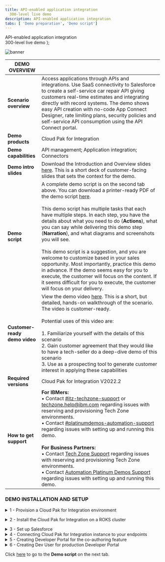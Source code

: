 ```yaml
---
title: API-enabled application integration
  300-level live demo
description: API-enabled application integration
tabs: [ 'Demo preparation', 'Demo script']
---
```


  <span>
    API-enabled application integration <br /> 300-level live demo
  </span>
);

![banner](./images/300-int-API-enabled-prep-GitHub-banner-8-3-21-short.jpg)

<span id="top"></span>

| DEMO OVERVIEW |                          |
| --------------------------------------- | ------------------------------------- |
| **Scenario overview** | Access applications through APIs and integrations. Use SaaS connectivity to Salesforce to create a self-service car repair API giving customers real-time estimates and integrating directly with record systems. The demo shows easy API creation with no-code App Connect Designer, rate limiting plans, security policies and self-service API consumption using the API Connect portal. |
| **Demo products** | Cloud Pak for Integration |
| **Demo capabilities** | API management; Application integration; Connectors |
| **Demo intro slides** | Download the Introduction and Overview slides <a href="https://ibm.box.com/s/tph26q1zzqhix1t1fkm2ukyc9eqgwdbg" target="_blank" rel="noreferrer">here</a>. This is a short deck of customer-facing slides that sets the context for the demo. |
| **Demo script** | A complete demo script is on the second tab above. You can download a printer-ready PDF of the demo script <a href="https://ibm.box.com/s/oy913j7o56vl8ygy7mp98o7ljsqun2hg" target="_blank" rel="noreferrer">here</a>. <br/><br/> This demo script has multiple tasks that each have multiple steps. In each step, you have the details about what you need to do (**Actions**), what you can say while delivering this demo step (**Narration**), and what diagrams and screenshots you will see.<br/><br/>This demo script is a suggestion, and you are welcome to customize based in your sales opportunity. Most importantly, practice this demo in advance. If the demo seems easy for you to execute, the customer will focus on the content. If it seems difficult for you to execute, the customer will focus on your delivery. |
| **Customer-ready <br/> demo video** | View the demo video <a href="https://ibm.ent.box.com/s/xekr23b3jqzzd1ef1bmqcsl6i1rw9bpf" target="_blank" rel="noreferrer">here</a>. This is a short, but detailed, hands-on walkthrough of the scenario. The video is customer-ready.<br/><br/>Potential uses of this video are:<br/><br/>1. Familiarize yourself with the details of this scenario <br/>2. Gain customer agreement that they would like to have a tech-seller do a deep-dive demo of this scenario <br/>3. Use as a prospecting tool to generate customer interest in applying these capabilities |
| **Required versions** | Cloud Pak for Integration V2022.2 |
| **How to get support** | **For IBMers:** <br/>• Contact <a href="https://ibm-cloud.slack.com/archives/C0124J683GW" target="_blank" rel="noreferrer">#itz-techzone-support</a> or <a href="mailto:techzone.help@ibm.com">techzone.help@ibm.com</a> regarding issues with reserving and provisioning Tech Zone environments.<br/>• Contact <a href="https://ibm-cloud.slack.com/archives/C0216F39ACU" target="_blank" rel="noreferrer">#platinumdemos-automation-support</a> regarding issues with setting up and running this demo. <br/><br/> **For Business Partners:** <br/>• Contact <a href="mailto:techzone.help@ibm.com">Tech Zone Support</a> regarding issues with reserving and provisioning Tech Zone environments.<br/>• Contact <a href="mailto:automationplatinumdemos@ibm.com"> Automation Platinum Demos Support</a> regarding issues with setting up and running this demo. |

### **DEMO INSTALLATION AND SETUP**

<details>

<summary>1 - Provision a Cloud Pak for Integration environment</summary>

<br/>

Install Cloud Pak for Integration, or provision a ROKS environment. To reserve your ROKS instance, follow these steps: <br/><br/>

<InlineNotification> TechZone has terminated the <strong><em>Practice / Self-Education</em></strong> purpose to obtain the ROKS environment needed to practice and give this demo.  You must now choose a purpose that requires a sales opportunity number (customer demo, PoC, PoT) to gain access to a ROKS environment. A non-ROKS environment for practice and self-education is coming in the second quarter.<br/><br/>If you are taking the <strong>Cloud Pak for Integration for Technical Sales Level 3 Course</strong>, use this <a href="https://techzone.ibm.com/my/reservations/create/640df5dc113069a1fb42ac55" target="_blank" rel="noreferrer">link </a> to reserve a ROKS environment for badge completion purposes.</InlineNotification><br/>

1. To reserve a preinstalled Cloud Pak for Integration (CP4I) ROKS cluster on Red Hat OpenShift, go <a href="https://techzone.ibm.com/my/reservations/create/62f1112aeeb0ab0017dc7608" target="_blank" rel="noreferrer">here</a> and complete the form.

<br/>

2. You will receive a confirmation email confirming the instance is provisioning.

<br/>

3. You will receive a second email once the environment is provisioned. You should expect this to take between 30 and 120 minutes. This email contains information, such as URLs, allowing you to connect to the instance.<br/><img src="https://raw.githubusercontent.com/ibm-garage-tsa/platinum-demos/master/src/pages/300-integration-api-enabled-application-integration/images/prep-image006.png" width="800" />If you have issues connecting to your instance, please contact <a href="https://ibm-cloud.slack.com/archives/C0124J683GW" target="_blank" rel="noreferrer">#itz-techzone-support</a>.

**[Go to top](#top)**

</details>

<span id="ROKSinstall"></span>

<details>

<summary>2 - Install the Cloud Pak for Integration on a ROKS cluster</summary>

<br/>

1. Click the **Cluster URL** from the environment confirmation email. Log into IBM Cloud using your IBMid. <br/><br/><img src="https://raw.githubusercontent.com/ibm-garage-tsa/platinum-demos/master/src/pages/300-integration-api-enabled-application-integration/images/prep-image2.1.png" width="800" /><br/>

2. After you are logged in, click <a href="https://cloud.ibm.com/catalog/content/ibm-cp-integration-72f63273-f2f6-4e9c-8626-60fe798c57be-global" target="_blank" rel="noreferrer">here</a> to install Cloud Pak for Integration. <br/><br/> Make sure you are in an **ITZ** account (1) and the **Product version** is **2022.2.1** (2). <br/><br/><img src="https://raw.githubusercontent.com/ibm-garage-tsa/platinum-demos/master/src/pages/300-integration-api-enabled-application-integration/images/Prep2.2.png" width="800" /><br/>

3. Scroll down to the **Select your cluster** section. From the list, select the **Red Hat OpenShift Cluster** (1) that you just created and click **Add project** (2). <br/><br/><img src="https://raw.githubusercontent.com/ibm-garage-tsa/platinum-demos/master/src/pages/300-integration-api-enabled-application-integration/images/prep-image2.3.png" width="800" /><br/>

4. Enter **'cp4i'** (1) as the **Project** name. Click **Add** (2). <br/><br/><img src="https://raw.githubusercontent.com/ibm-garage-tsa/platinum-demos/master/src/pages/300-integration-api-enabled-application-integration/images/prep-image2.4.png" width="800" /><br/>

5. Scroll down to the **Set the deployment values** section and toggle the **Use an existing secret?** slider to **No** (1). Enter a value for **csDefaultAdminPassword** (2). You must choose a password that is 32 characters in length and composed of only letters and numbers. You will need this password in step 12. <br/><br/> <InlineNotification>Password validation is currently not enforced on this page. If you proceed with an invalid password, you can start the installation, but it will fail. There is no way to recover from this error other than provisioning a new cluster. </InlineNotification><br/> <img src="https://raw.githubusercontent.com/ibm-garage-tsa/platinum-demos/master/src/pages/300-integration-api-enabled-application-integration/images/prep-image2.5.png" width="800" /><br/>

6. Scroll down to **Optional deployment values** and click the collapsible section to open them. Configure the one-click install for this demo by setting the **cognitiveCarRepair** field to **true**. Leave all other fields **false**. <br/><br/><img src="https://raw.githubusercontent.com/ibm-garage-tsa/platinum-demos/master/src/pages/300-integration-api-enabled-application-integration/images/prep-image2.6.png" width="800" /><br/>

7. Continue to change the default values parameters using the table below. <br/><br/>

<InlineNotification>If you don’t have an SMTP email server and accounts that you can use, you may sign up for a free Mailtrap.io account. Mailtrap.io is a free cloud service that mimics an SMTP server. It is used for development/demonstration purposes only. </InlineNotification><br/>

| FIELD | ACTION |
| ------ | ------- |
| **demoAPICMailServerHost:** (1)| If you’re using mailtrap, leave this smtp.mailtrap.io. |
| **demoAPICMailServerPort:** (2)| If you’re using mailtrap, leave this as 2525. |
| **demoAPICEmailAddress:** (3)| If you’re using mailtrap, you can use any email address.<br/>The dummy address ’apicadmin@example.com’ is recommended. If you’re using your own mail server, use an email address that you can receive and read. |
| **demoAPICMialServerUsername:** (4)| Set this to your SMTP mailtrap username. This is different from your mailtrap login username and can be found by using these <a href="https://help.mailtrap.io/article/5-smtp-integration" target="_blank" rel="noreferrer">instructions</a>. |
| **demoAPICMailServerPassword:** (5)| Set this to your SMTP mailtrap password. This is different from your mailtrap login password and can be found by using these <a href="https://help.mailtrap.io/article/5-smtp-integration" target="_blank" rel="noreferrer">instructions</a>. | <br/><br/> <img src="https://raw.githubusercontent.com/ibm-garage-tsa/platinum-demos/master/src/pages/300-integration-api-enabled-application-integration/images/prep-image2.7.png" width="800" />

<br/>

8. Accept the license agreement (1) and click **Install** (2) to install Cloud Pak for Integration. The installation can take up to 150 minutes. <br/><br/><img src="https://raw.githubusercontent.com/ibm-garage-tsa/platinum-demos/master/src/pages/300-integration-api-enabled-application-integration/images/Prep2.8.png" width="800" /><br/>

9. You can view the progress in the schematics progress bar that automatically displays. <br/><br/><img src="https://raw.githubusercontent.com/ibm-garage-tsa/platinum-demos/master/src/pages/300-integration-api-enabled-application-integration/images/Prep2.9.png" width="800" /><br/>

<InlineNotification>If your install fails, you must go to your <a href="https://techzone.ibm.com/my/reservations" target="_blank" rel="noreferrer">My reservations</a> page, delete your environment, and start again from step <strong>1 - Provision a Cloud Pak for Integration environment</strong>.</InlineNotification><br/>

10. When the status updates to **Active** (1), you can access Cloud Pak for Integration Platform Navigator. Click **Offering Dashboard** (2) on the upper right corner of the page. <br/><br/><img src="https://raw.githubusercontent.com/ibm-garage-tsa/platinum-demos/master/src/pages/300-integration-api-enabled-application-integration/images/Prep2.10.png" width="800" /><br/>

11. On the login page, select the authentication type **IBM provided credentials (admin only)**. <br/><br/><img src="https://raw.githubusercontent.com/ibm-garage-tsa/platinum-demos/master/src/pages/300-integration-api-enabled-application-integration/images/authentication-types.png" width="800" /><br/>

12. Use the admin username and **Password** (1) you created in step 5 and click **Log in** (2). <br/><br/><img src="https://raw.githubusercontent.com/ibm-garage-tsa/platinum-demos/master/src/pages/300-integration-api-enabled-application-integration/images/login.png" width="800" /><br/>

13. Click **Integration instances**. <br/><br/><img src="https://raw.githubusercontent.com/ibm-garage-tsa/platinum-demos/master/src/pages/300-integration-api-enabled-application-integration/images/Prep2.13.png" width="800" /><br/>

You have successfully completed cluster provisioning, installation of Cloud Pak for Integration, and API Connect and App Connect deployment. You are ready to proceed.

<br/>

**[Go to top](#top)**

</details>

<span id="prereq"></span>

<details>

<summary>3 - Set up Salesforce</summary>

<br/>

You need a Salesforce developer account to use for testing. If you already have a Salesforce developer account, you can use that (start at step 5 below). If not, you can sign up for a free developer account by following steps 1 - 4 below.

<br/>

1. Go to <a href="https://developer.salesforce.com" target="_blank" rel="noreferrer">Salesforce Developers</a>.<br/><br/><img src="https://raw.githubusercontent.com/ibm-garage-tsa/platinum-demos/master/src/pages/300-integration-api-enabled-application-integration/images/salesforce-dev-signup.png" width="800" /><br/>

2. Click **Login** (1), and then select **Salesforce** (2).<br/><br/><img src="https://raw.githubusercontent.com/ibm-garage-tsa/platinum-demos/master/src/pages/300-integration-api-enabled-application-integration/images/Prep3.1.png" width="800" /><br/>

3. Click **Try for free** or **START MY FREE TRIAL**.<br/><br/><img src="https://raw.githubusercontent.com/ibm-garage-tsa/platinum-demos/master/src/pages/300-integration-api-enabled-application-integration/images/Prep3.2.png" width="800" /><br/>

4. Follow the prompts on the following Saleforce pages to get your free developer account.<br/><br/>

5. As soon as you have your account, go back to the <a href="https://login.salesforce.com/" target="_blank" rel="noreferrer">Salesforce log in page</a> and log in to your dev admin account.<br/><br/><img src="https://raw.githubusercontent.com/ibm-garage-tsa/platinum-demos/master/src/pages/300-integration-api-enabled-application-integration/images/Prep3.5.png" width="800" /><br/>

6. Click the **profile** icon (1) and save your Salesforce Login URL (2).<br/><br/><img src="https://raw.githubusercontent.com/ibm-garage-tsa/platinum-demos/master/src/pages/300-integration-api-enabled-application-integration/images/Prep3.6.png" width="800" /><br/>

7. In the same user profile menu, and select **Settings**.<br/><br/><img src="https://raw.githubusercontent.com/ibm-garage-tsa/platinum-demos/master/src/pages/300-integration-api-enabled-application-integration/images/Prep3.7.png" width="800" /><br/>

8. Click **Reset My Security Token** in the **My Personal Information** (1) menu. Then, click **Reset Security Token** (2). A newly-generated security token will be emailed to you.<br/><br/><img src="https://raw.githubusercontent.com/ibm-garage-tsa/platinum-demos/master/src/pages/300-integration-api-enabled-application-integration/images/Prep3.8.png" width="800" /><br/>

9. Next, you will create an application representing App Connect Enterprise, and then retrieve the Consumer Key and Consumer Secret. Click the **cogwheel** icon (1) and then select **Setup** (2).<br/><br/><img src="https://raw.githubusercontent.com/ibm-garage-tsa/platinum-demos/master/src/pages/300-integration-api-enabled-application-integration/images/Prep3.9.png" width="800" /><br/>

10. In the navigator on the left-hand side, scroll to **PLATFORM TOOLS**, expand **Apps** (1), and click **App Manager** (2).<br/><br/><img src="https://raw.githubusercontent.com/ibm-garage-tsa/platinum-demos/master/src/pages/300-integration-api-enabled-application-integration/images/prep-image3.7.png" width="800" /><br/>

11. Click **New Connected App**.<br/><br/><img src="https://raw.githubusercontent.com/ibm-garage-tsa/platinum-demos/master/src/pages/300-integration-api-enabled-application-integration/images/prep-image3.8.png" width="800" /><br/>

12. Enter **App Connect** (1) as the **Connect App Name** and your email as the **Contact Email** (2). Select **Enable OAuth Settings** (3).<br/><br/><img src="https://raw.githubusercontent.com/ibm-garage-tsa/platinum-demos/master/src/pages/300-integration-api-enabled-application-integration/images/prep-image3.9.png" width="800" /><br/>

13. Select **Enable for Device Flow** (1). Now select **Manage user data via APIs (api)** (2) as the **Selected OAuth Scopes**. Click **Add** (3)<br/><br/><img src="https://raw.githubusercontent.com/ibm-garage-tsa/platinum-demos/master/src/pages/300-integration-api-enabled-application-integration/images/prep-image3.10.png" width="800" /><br/>

14. Click **Save**.<br/><br/><img src="https://raw.githubusercontent.com/ibm-garage-tsa/platinum-demos/master/src/pages/300-integration-api-enabled-application-integration/images/prep-image3.11.png" width="800" /><br/>

15. It will take approximately 10 minutes for the new connected app to register in Salesforce. Once it does, you should see **Manage Consumer Details** displayed. Click **Manage Consumer Details,** following any authentication directions.<br/><br/><img src="https://raw.githubusercontent.com/ibm-garage-tsa/platinum-demos/master/src/pages/300-integration-api-enabled-application-integration/images/Prep3.15.png" width="800" /><br/>

16. Save the **Consumer Key** and **Consumer Secret.**<br/><br/><img src="https://raw.githubusercontent.com/ibm-garage-tsa/platinum-demos/master/src/pages/300-integration-api-enabled-application-integration/images/salesforce-key-secret.png" width="800" /><br/>

Your Salesforce developer account is ready.

<br/>

**[Go to top](#top)**

</details>

<details>

<summary>4 - Connecting Cloud Pak for Integration instance to your endpoints</summary>

<br/>

Let’s configure our services endpoints in Cloud Pak for Integration.

<br/>

1. Access the **Cloud Pak for Integration** via the Cluster URL from step 2. Log in using the **Username: admin** and the password you created in step 2.5.<br/><br/><img src="https://raw.githubusercontent.com/ibm-garage-tsa/platinum-demos/master/src/pages/300-integration-api-enabled-application-integration/images/login.png" width="800" /><br/>

2. Click **ace-designer-demo** in the **Integrations** section.
<br/><img src="https://raw.githubusercontent.com/ibm-garage-tsa/platinum-demos/master/src/pages/300-integration-api-enabled-application-integration/images/Prep4.2.png" width="800" /><br/>

3. Click the **Catalog** icon.<br/><br/><img src="https://raw.githubusercontent.com/ibm-garage-tsa/platinum-demos/master/src/pages/300-integration-api-enabled-application-integration/images/Prep4.3.png" width="800" /><br/>

4. This is the list of the available connectors.<br/><br/><img src="https://raw.githubusercontent.com/ibm-garage-tsa/platinum-demos/master/src/pages/300-integration-api-enabled-application-integration/images/Prep4.4.png" width="800" /><br/>

Now configure the Salesforce connector.<br/><br/>

5. Search for **salesforce** (1) and click **Connect** (2).<br/><br/><img src="https://raw.githubusercontent.com/ibm-garage-tsa/platinum-demos/master/src/pages/300-integration-api-enabled-application-integration/images/Prep4.5.png" width="800" /><br/>

6. Enter your Salesforce **Login URL**.<br/><br/><InlineNotification>You must enter <strong>‘https://’</strong> in front of the Saleforce Login URL you saved earlier. The connection will not work if you just copy/paste the URL.</InlineNotification><br/><img src="https://raw.githubusercontent.com/ibm-garage-tsa/platinum-demos/master/src/pages/300-integration-api-enabled-application-integration/images/Prep4.6.png" width="800" /><br/>

7. Input your Salesforce **Username** (1). Fill in the connector's **Password** field (2) by concatenating your Salesforce **Password** and the **Security token** received via email.<br/><br/>For example, if your Salesforce password is ‘myGreatPassword’ and your Salesforce security token is ‘2325jsdhew4312hs534dh’ then enter ‘myGreatPassword2325jsdhew4312hs534dh’ in the **Password** field.<br/><br/><img src="https://raw.githubusercontent.com/ibm-garage-tsa/platinum-demos/master/src/pages/300-integration-api-enabled-application-integration/images/Prep4.7.png" width="800" /><br/><br/>

8. Input Salesforce’s **Consumer Key** as **Client ID** (1) and **Secret** as **Client Secret** (2), respectively, in the connector account UI. Click **Connect** (3).<br/><br/><img src="https://raw.githubusercontent.com/ibm-garage-tsa/platinum-demos/master/src/pages/300-integration-api-enabled-application-integration/images/Prep4.8.png" width="800" /><br/>

9. Click on the **menu** icon (1) and select **Rename Account** (2).<br/><br/><img src="https://raw.githubusercontent.com/ibm-garage-tsa/platinum-demos/master/src/pages/300-integration-api-enabled-application-integration/images/Prep4.9.png" width="800" /><br/>

10. Enter **App Connect Trial** (1) as **Account name** and click **Rename Account** (2).<br/><br/><img src="https://raw.githubusercontent.com/ibm-garage-tsa/platinum-demos/master/src/pages/300-integration-api-enabled-application-integration/images/Prep4.10.png" width="800" /><br/>

Your environment is ready to demo.

<br/>

**[Go to top](#top)**

</details>

<details>

<summary>5 - Creating Developer Portal for the co-authoring feature</summary>

<br/>

1. Let’s check if the e-mail server is configured. Open the **hamburger** menu (1) at the top left corner of the page and click **Home** (2).<br/><br/><img src="https://raw.githubusercontent.com/ibm-garage-tsa/platinum-demos/master/src/pages/300-integration-api-enabled-application-integration/images/Prep5.1.png" width="800" /><br/>

2. Click **Integration instances**.<br/><br/><img src="https://raw.githubusercontent.com/ibm-garage-tsa/platinum-demos/master/src/pages/300-integration-api-enabled-application-integration/images/Prep5.2.png" width="800" /><br/>

3. Click **ademo** in the row with **Type: API management administration**.<br/><br/><img src="https://raw.githubusercontent.com/ibm-garage-tsa/platinum-demos/master/src/pages/300-integration-api-enabled-application-integration/images/Prep5.3.png" width="800" /><br/>

4. If necessary, log in again using the **Common Services User Registry** option. On the **Cloud Manager** Home page, click the **Resources** icon on the left menu.<br/><br/><img src="https://raw.githubusercontent.com/ibm-garage-tsa/platinum-demos/master/src/pages/300-integration-api-enabled-application-integration/images/Prep5.4.png" width="800" /><br/>

5. Select the **Notifications** tab (1) and open the **Default Mail Server** (2).<br/><br/><img src="https://raw.githubusercontent.com/ibm-garage-tsa/platinum-demos/master/src/pages/300-integration-api-enabled-application-integration/images/Prep5.5.png" width="800" /><br/>

6. Check if your e-mail server is configured. If necessary, feel free to change the email server configuration. If you want to test it, scroll down and click **Test email**.<br/><br/><img src="https://raw.githubusercontent.com/ibm-garage-tsa/platinum-demos/master/src/pages/300-integration-api-enabled-application-integration/images/Prep5.6.png" width="800" /><br/>

7. Your e-mail server is ready to submit notifications. Now, let’s create our Developer Portal. Click the **hamburger menu** icon (1) at the top left, expand the **Run** menu (2), and then click **APIs** (3).<br/><br/><img src="https://raw.githubusercontent.com/ibm-garage-tsa/platinum-demos/master/src/pages/300-integration-api-enabled-application-integration/images/Prep5.7.png" width="800" /><br/>

8. Click **ademo**.<br/><br/><img src="https://raw.githubusercontent.com/ibm-garage-tsa/platinum-demos/master/src/pages/300-integration-api-enabled-application-integration/images/Prep5.8.png" width="800" /><br/>

9. Click **Manage catalogs**.<br/><br/><img src="https://raw.githubusercontent.com/ibm-garage-tsa/platinum-demos/master/src/pages/300-integration-api-enabled-application-integration/images/Prep5.9.png" width="800" /><br/>

10. Click the **Sandbox** catalog.<br/><br/> <img src="https://raw.githubusercontent.com/ibm-garage-tsa/platinum-demos/master/src/pages/300-integration-api-enabled-application-integration/images/Prep5.10.png" width="800" /> <br/>

11. Open the **Catalog settings** tab (1), click **Portal** (2), and then click **Create** (3).<br/><br/> <img src="https://raw.githubusercontent.com/ibm-garage-tsa/platinum-demos/master/src/pages/300-integration-api-enabled-application-integration/images/Prep5.11.png" width="800" /><br/>

12. Select **portal-service** (1) as the catalog to use. Click **Create** (2).<br/><br/> <img src="https://raw.githubusercontent.com/ibm-garage-tsa/platinum-demos/master/src/pages/300-integration-api-enabled-application-integration/images/Prep5.12.png" width="800" /><br/>

13. Open a new browser window using the **Portal URL**.<br/><br/> <img src="https://raw.githubusercontent.com/ibm-garage-tsa/platinum-demos/master/src/pages/300-integration-api-enabled-application-integration/images/Prep5.13.png" width="800" /><br/>

14.  On the portal page, click **Create account**.<br/><br/><img src="https://raw.githubusercontent.com/ibm-garage-tsa/platinum-demos/master/src/pages/300-integration-api-enabled-application-integration/images/Prep5.14.png" width="800" /><br/>

15. Complete the form. Use **devuser** as the **Username** and any working email address for **Email address**.<br/><br/><img src="https://raw.githubusercontent.com/ibm-garage-tsa/platinum-demos/master/src/pages/300-integration-api-enabled-application-integration/images/Prep5.15.png" width="800" /><br/>

16. To complete your registration, you need to open your email and accept the registration.

  <InlineNotification>If you are using mailtrap, you need to open your mailtrop inbox and accept the registration.</InlineNotification>

  <br/><img src="https://raw.githubusercontent.com/ibm-garage-tsa/platinum-demos/master/src/pages/300-integration-api-enabled-application-integration/images/mailtrap-inbox.png" width="800" /><br/>

Your Developer Portal is ready to demonstrate the co-authoring functionality.

<br/>

**[Go to top](#top)**

</details>

<details>

<summary>6 - Creating Dev User for production Developer Portal</summary>

<br/>

Now create a user in the production Developer Portal.<br/><br/>

1. Click the **Home** icon (1) and then click **Manage catalogs** (2).<br/><br/><img src="https://raw.githubusercontent.com/ibm-garage-tsa/platinum-demos/master/src/pages/300-integration-api-enabled-application-integration/images/Prep6.1.png" width="800" /><br/>

2. Open **Catalog for Demo use**.<br/><br/><img src="https://raw.githubusercontent.com/ibm-garage-tsa/platinum-demos/master/src/pages/300-integration-api-enabled-application-integration/images/Prep6.2.png" width="800" /><br/>

3. Click **Catalog settings** (1) and then click **Portal** (2).<br/><br/><img src="https://raw.githubusercontent.com/ibm-garage-tsa/platinum-demos/master/src/pages/300-integration-api-enabled-application-integration/images/Prep6.3.png" width="800" /><br/>

4. Here you can see your **Portal URL**. Open a new browser tab, and paste your Portal URL.<br/><br/><img src="https://raw.githubusercontent.com/ibm-garage-tsa/platinum-demos/master/src/pages/300-integration-api-enabled-application-integration/images/Prep6.4.png" width="800" /><br/>

5.  On the portal page, click **Create account**.<br/><br/><img src="https://raw.githubusercontent.com/ibm-garage-tsa/platinum-demos/master/src/pages/300-integration-api-enabled-application-integration/images/Prep5.13.png" width="800" /><br/>

6. Complete the form. Use **devuser** as the **Username** and any working email address for **Email address**.<br/><br/><img src="https://raw.githubusercontent.com/ibm-garage-tsa/platinum-demos/master/src/pages/300-integration-api-enabled-application-integration/images/Prep5.14.png" width="800" /><br/>

7. To complete your registration, you need to open your email and accept the registration.

  <InlineNotification>If you are using mailtrap, you need to open your mailtrop inbox and accept the registration.</InlineNotification>

  <br/><img src="https://raw.githubusercontent.com/ibm-garage-tsa/platinum-demos/master/src/pages/300-integration-api-enabled-application-integration/images/mailtrap-inbox.png" width="800" /><br/>

Your portal developer user is ready for the demo.

<br/>

**[Go to top](#top)**

</details>

Click [here](/300-integration-api-enabled-application-integration/demo-script) to go to the **Demo script** on the next tab.
